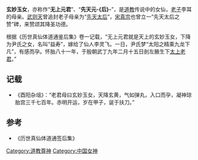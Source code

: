 {{道教}}

'''玄妙玉女'''，亦称作“'''无上元君'''”、“'''先天元-{后}-'''”，是[[道教|道教]]传说中的女仙，[[老子|老子]]李耳的母亲。[[武则天|武则天]]曾追封老子母亲为“[[先天太后|先天太后]]”，[[宋真宗|宋真宗]]也曾立一“先天太后之赞”碑，来赞颂其降圣功德。

根据《历世真仙体道通鉴后集》卷一记载，“无上元君就是天上的玄妙玉女，下降为尹氏之女，名叫“益寿”，嫁给了仙人李灵飞。一日，尹氏梦“太阳之精乘九龙下凡”，有感而孕。怀胎八十一年，于殷朝武丁九年二月十五日剖左腋生下[[太上老君|太上老君]]。”

==记载==
* 《酉阳杂俎》：“老君母曰玄妙玉女，天降玄黄，气如弹丸，入口而孕，凝神琼胎宫三千七百年。赤明开运，岁在甲子，诞于扶刀。”

==参考==
* 《历世真仙体道通签后集》

[[Category:道教尊神|Category:道教尊神]]
[[Category:中国女神|Category:中国女神]]